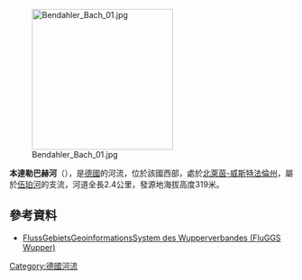 {{Multiple issues|
{{Expand language|1=de|time=2020-07-09T02:15:51+00:00}}
{{Unreferenced|time=2020-07-09T02:15:51+00:00}}
{{Copy edit|time=2020-07-09T02:16:20+00:00}}
}}
{{Coord|51|15|28|N|7|9|48|E|display=title}}

[[Image:Bendahler_Bach_01.jpg|250px]]

'''本達勒巴赫河'''（{{lang-de|Bendahler Bach}}），是[[德國|德國]]的河流，位於該國西部，處於[[北萊茵-威斯特法倫州|北萊茵-威斯特法倫州]]，屬於[[伍珀河|伍珀河]]的支流，河道全長2.4公里，發源地海拔高度319米。

==參考資料==
* [http://fluggs.wupperverband.de FlussGebietsGeoinformationsSystem des Wupperverbandes (FluGGS Wupper)] {{Wayback|url=http://fluggs.wupperverband.de/ |date=20160303182641 }}

{{Germany-geo-stub}}
[[Category:德國河流|Category:德國河流]]